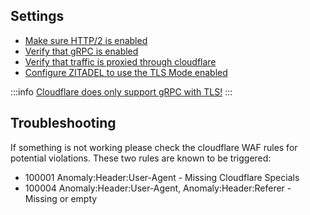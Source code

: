 ## Settings

- [Make sure HTTP/2 is enabled](https://support.cloudflare.com/hc/en-us/articles/200168076-Understanding-Cloudflare-HTTP-2-and-HTTP-3-Support)
- [Verify that gRPC is enabled](https://support.cloudflare.com/hc/en-us/articles/360050483011-Understanding-Cloudflare-gRPC-support)
- [Verify that traffic is proxied through cloudflare](https://developers.cloudflare.com/dns/manage-dns-records/reference/proxied-dns-records/)
- [Configure ZITADEL to use the TLS Mode enabled](/docs/guides/manage/self-hosted/tls_modes#enabled)

:::info
[Cloudflare does only support gRPC with TLS!](https://support.cloudflare.com/hc/en-us/articles/360050483011-Understanding-Cloudflare-gRPC-support)
:::

## Troubleshooting

If something is not working please check the cloudflare WAF rules for potential
violations. These two rules are known to be triggered:

- 100001 Anomaly:Header:User-Agent - Missing Cloudflare Specials
- 100004 Anomaly:Header:User-Agent, Anomaly:Header:Referer - Missing or empty
